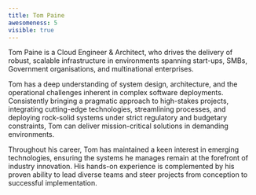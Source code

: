 ```yaml
---
title: Tom Paine
awesomeness: 5
visible: true
---
```

Tom Paine is a Cloud Engineer & Architect, who drives the delivery of robust, scalable infrastructure in environments spanning start-ups, SMBs, Government organisations, and multinational enterprises.

Tom has a deep understanding of system design, architecture, and the operational challenges inherent in complex software deployments. Consistently bringing a pragmatic approach to high-stakes projects, integrating cutting-edge technologies, streamlining processes, and deploying rock-solid systems under strict regulatory and budgetary constraints, Tom can deliver mission-critical solutions in demanding environments.

Throughout his career, Tom has maintained a keen interest in emerging technologies, ensuring the systems he manages remain at the forefront of industry innovation. His hands-on experience is complemented by his proven ability to lead diverse teams and steer projects from conception to successful implementation.
